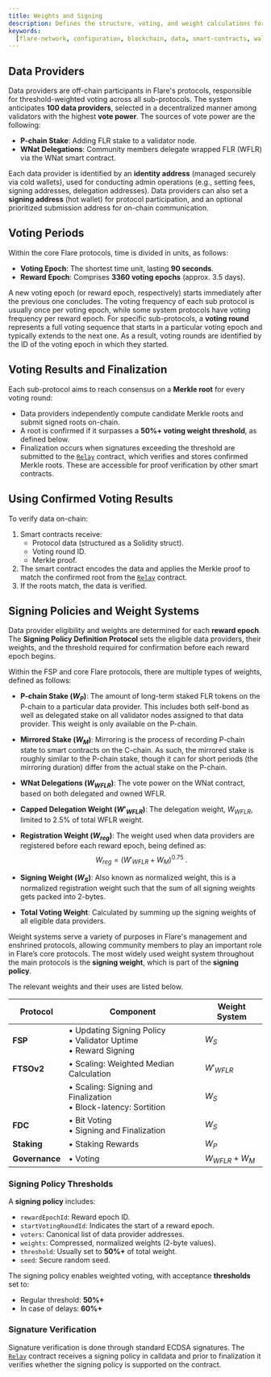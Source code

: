 ```yaml
---
title: Weights and Signing
description: Defines the structure, voting, and weight calculations for FSP.
keywords:
  [flare-network, configuration, blockchain, data, smart-contracts, wallets]
---
```


## Data Providers

Data providers are off-chain participants in Flare's protocols, responsible for threshold-weighted voting across all sub-protocols.
The system anticipates **100 data providers**, selected in a decentralized manner among validators with the highest **vote power**.
The sources of vote power are the following:

- **P-chain Stake**: Adding FLR stake to a validator node.
- **WNat Delegations**: Community members delegate wrapped FLR (WFLR) via the WNat smart contract.

Each data provider is identified by an **identity address** (managed securely via cold wallets), used for conducting admin operations (e.g., setting fees, signing addresses, delegation addresses).
Data providers can also set a **signing address** (hot wallet) for protocol participation, and an optional prioritized submission address for on-chain communication.


## Voting Periods

Within the core Flare protocols, time is divided in units, as follows:

- **Voting Epoch**: The shortest time unit, lasting **90 seconds**.
- **Reward Epoch**: Comprises **3360 voting epochs** (approx. 3.5 days).

A new voting epoch (or reward epoch, respectively) starts immediately after the previous one concludes. The voting frequency of each sub protocol is usually once per voting epoch, while some system protocols have voting frequency per reward epoch.
For specific sub-protocols, a **voting round** represents a full voting sequence that starts in a particular voting epoch and typically extends to the next one.
As a result, voting rounds are identified by the ID of the voting epoch in which they started.

## Voting Results and Finalization

Each sub-protocol aims to reach consensus on a **Merkle root** for every voting round:

- Data providers independently compute candidate Merkle roots and submit signed roots on-chain.
- A root is confirmed if it surpasses a **50%+ voting weight threshold**, as defined below.
- Finalization occurs when signatures exceeding the threshold are submitted to the [`Relay`](/network/fsp/solidity-reference/IRelay) contract, which verifies and stores confirmed Merkle roots.
  These are accessible for proof verification by other smart contracts.

## Using Confirmed Voting Results

To verify data on-chain:

1. Smart contracts receive:
   - Protocol data (structured as a Solidity struct).
   - Voting round ID.
   - Merkle proof.
2. The smart contract encodes the data and applies the Merkle proof to match the confirmed root from the [`Relay`](/network/fsp/solidity-reference/IRelay) contract.
3. If the roots match, the data is verified.

## Signing Policies and Weight Systems

Data provider eligibility and weights are determined for each **reward epoch**.
The **Signing Policy Definition Protocol** sets the eligible data providers, their weights, and the threshold required for confirmation before each reward epoch begins.

Within the FSP and core Flare protocols, there are multiple types of weights, defined as follows:

- **P-chain Stake ($W_P$)**: The amount of long-term staked FLR tokens on the P-chain to a particular data provider.
  This includes both self-bond as well as delegated stake on all validator nodes assigned to that data provider.
  This weight is only available on the P-chain.

- **Mirrored Stake ($W_M$)**: Mirroring is the process of recording P-chain state to smart contracts on the C-chain.
  As such, the mirrored stake is roughly similar to the P-chain stake, though it can for short periods (the mirroring duration) differ from the actual stake on the P-chain.

- **WNat Delegations ($W_{WFLR}$)**: The vote power on the WNat contract, based on both delegated and owned WFLR.

- **Capped Delegation Weight ($W'_{WFLR}$)**: The delegation weight, $W_{WFLR}$, limited to 2.5% of total WFLR weight.

- **Registration Weight ($W_{reg}$)**: The weight used when data providers are registered before each reward epoch, being defined as:
  $$
  W_{reg} = \left(W'_{WFLR} + W_M \right)^{0.75}~.
  $$

- **Signing Weight ($W_{S}$)**: Also known as normalized weight, this is a normalized registration weight such that the sum of all signing weights gets packed into 2-bytes.

- **Total Voting Weight**: Calculated by summing up the signing weights of all eligible data providers.


Weight systems serve a variety of purposes in Flare's management and enshrined protocols, allowing community members to play an important role in Flare’s core protocols.
The most widely used weight system throughout the main protocols is the **signing weight**, which is part of the **signing policy**.

The relevant weights and their uses are listed below.

| Protocol        | Component                                                               | Weight System    |
| --------------- | ----------------------------------------------------------------------- | ---------------- |
| **FSP**         | • Updating Signing Policy<br />• Validator Uptime<br />• Reward Signing | $W_S$            |
| **FTSOv2**      | • Scaling: Weighted Median Calculation                                  | $W'_{WFLR}$      |
|                 | • Scaling: Signing and Finalization<br />• Block-latency: Sortition     | $W_S$            |
| **FDC**         | • Bit Voting<br />• Signing and Finalization                            | $W_S$            |
| **Staking**     | • Staking Rewards                                                       | $W_P$            |
| **Governance**  | • Voting                                                                | $W_{WFLR} + W_M$ |



### Signing Policy Thresholds

A **signing policy** includes:

- `rewardEpochId`: Reward epoch ID.
- `startVotingRoundId`: Indicates the start of a reward epoch.
- `voters`: Canonical list of data provider addresses.
- `weights`: Compressed, normalized weights (2-byte values).
- `threshold`: Usually set to **50%+** of total weight.
- `seed`: Secure random seed.

The signing policy enables weighted voting, with acceptance **thresholds** set to:

- Regular threshold: **50%+**
- In case of delays: **60%+**

### Signature Verification

Signature verification is done through standard ECDSA signatures.
The [`Relay`](/network/fsp/solidity-reference/IRelay) contract receives a signing policy in calldata and prior to finalization it verifies whether the signing policy is supported on the contract.
